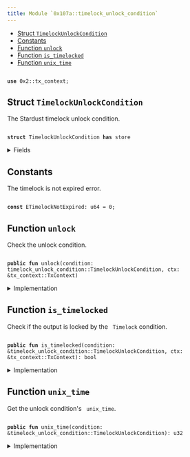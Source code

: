 ```yaml
---
title: Module `0x107a::timelock_unlock_condition`
---
```




-  [Struct `TimelockUnlockCondition`](#0x107a_timelock_unlock_condition_TimelockUnlockCondition)
-  [Constants](#@Constants_0)
-  [Function `unlock`](#0x107a_timelock_unlock_condition_unlock)
-  [Function `is_timelocked`](#0x107a_timelock_unlock_condition_is_timelocked)
-  [Function `unix_time`](#0x107a_timelock_unlock_condition_unix_time)


<pre><code>
<b>use</b> <Link href="../iota-framework/tx_context#0x2_tx_context">0x2::tx_context</Link>;
</code></pre>



<Link id="0x107a_timelock_unlock_condition_TimelockUnlockCondition"></Link>

## Struct `TimelockUnlockCondition`

The Stardust timelock unlock condition.


<pre><code>
<b>struct</b> <Link href="timelock_unlock_condition#0x107a_timelock_unlock_condition_TimelockUnlockCondition">TimelockUnlockCondition</Link> <b>has</b> store
</code></pre>



<details>
<summary>Fields</summary>


<dl>
<dt>
<code>
unix_time: u32</code>
</dt>
<dd>
 The unix time (seconds since Unix epoch) starting from which the output can be consumed.
</dd>
</dl>


</details>

<Link id="@Constants_0"></Link>

## Constants


<Link id="0x107a_timelock_unlock_condition_ETimelockNotExpired"></Link>

The timelock is not expired error.


<pre><code>
<b>const</b> <Link href="timelock_unlock_condition#0x107a_timelock_unlock_condition_ETimelockNotExpired">ETimelockNotExpired</Link>: u64 = 0;
</code></pre>



<Link id="0x107a_timelock_unlock_condition_unlock"></Link>

## Function `unlock`

Check the unlock condition.


<pre><code>
<b>public</b> <b>fun</b> <Link href="timelock_unlock_condition#0x107a_timelock_unlock_condition_unlock">unlock</Link>(condition: <Link href="timelock_unlock_condition#0x107a_timelock_unlock_condition_TimelockUnlockCondition">timelock_unlock_condition::TimelockUnlockCondition</Link>, ctx: &<Link href="../iota-framework/tx_context#0x2_tx_context_TxContext">tx_context::TxContext</Link>)
</code></pre>



<details>
<summary>Implementation</summary>


<pre><code>
<b>public</b> <b>fun</b> <Link href="timelock_unlock_condition#0x107a_timelock_unlock_condition_unlock">unlock</Link>(condition: <Link href="timelock_unlock_condition#0x107a_timelock_unlock_condition_TimelockUnlockCondition">TimelockUnlockCondition</Link>, ctx: &TxContext) \{
    <b>assert</b>!(!<Link href="timelock_unlock_condition#0x107a_timelock_unlock_condition_is_timelocked">is_timelocked</Link>(&condition, ctx), <Link href="timelock_unlock_condition#0x107a_timelock_unlock_condition_ETimelockNotExpired">ETimelockNotExpired</Link>);

    <b>let</b> <Link href="timelock_unlock_condition#0x107a_timelock_unlock_condition_TimelockUnlockCondition">TimelockUnlockCondition</Link> \{
        unix_time: _,
    } = condition;
}
</code></pre>



</details>

<Link id="0x107a_timelock_unlock_condition_is_timelocked"></Link>

## Function `is_timelocked`

Check if the output is locked by the <code>
Timelock</code> condition.


<pre><code>
<b>public</b> <b>fun</b> <Link href="timelock_unlock_condition#0x107a_timelock_unlock_condition_is_timelocked">is_timelocked</Link>(condition: &<Link href="timelock_unlock_condition#0x107a_timelock_unlock_condition_TimelockUnlockCondition">timelock_unlock_condition::TimelockUnlockCondition</Link>, ctx: &<Link href="../iota-framework/tx_context#0x2_tx_context_TxContext">tx_context::TxContext</Link>): bool
</code></pre>



<details>
<summary>Implementation</summary>


<pre><code>
<b>public</b> <b>fun</b> <Link href="timelock_unlock_condition#0x107a_timelock_unlock_condition_is_timelocked">is_timelocked</Link>(condition: &<Link href="timelock_unlock_condition#0x107a_timelock_unlock_condition_TimelockUnlockCondition">TimelockUnlockCondition</Link>, ctx: &TxContext): bool \{
    condition.<Link href="timelock_unlock_condition#0x107a_timelock_unlock_condition_unix_time">unix_time</Link>() &gt; ((<Link href="../iota-framework/tx_context#0x2_tx_context_epoch_timestamp_ms">tx_context::epoch_timestamp_ms</Link>(ctx) / 1000) <b>as</b> u32)
}
</code></pre>



</details>

<Link id="0x107a_timelock_unlock_condition_unix_time"></Link>

## Function `unix_time`

Get the unlock condition's <code>
unix_time</code>.


<pre><code>
<b>public</b> <b>fun</b> <Link href="timelock_unlock_condition#0x107a_timelock_unlock_condition_unix_time">unix_time</Link>(condition: &<Link href="timelock_unlock_condition#0x107a_timelock_unlock_condition_TimelockUnlockCondition">timelock_unlock_condition::TimelockUnlockCondition</Link>): u32
</code></pre>



<details>
<summary>Implementation</summary>


<pre><code>
<b>public</b> <b>fun</b> <Link href="timelock_unlock_condition#0x107a_timelock_unlock_condition_unix_time">unix_time</Link>(condition: &<Link href="timelock_unlock_condition#0x107a_timelock_unlock_condition_TimelockUnlockCondition">TimelockUnlockCondition</Link>): u32 \{
    condition.unix_time
}
</code></pre>



</details>
